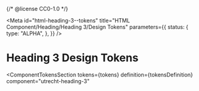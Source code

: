 {/* @license CC0-1.0 */}


<Meta
  id="html-heading-3--tokens"
  title="HTML Component/Heading/Heading 3/Design Tokens"
  parameters={{
    status: {
      type: "ALPHA",
    },
  }}
/>

# Heading 3 Design Tokens

<ComponentTokensSection
  tokens={tokens}
  definition={tokensDefinition}
  component="utrecht-heading-3"
></ComponentTokensSection>

